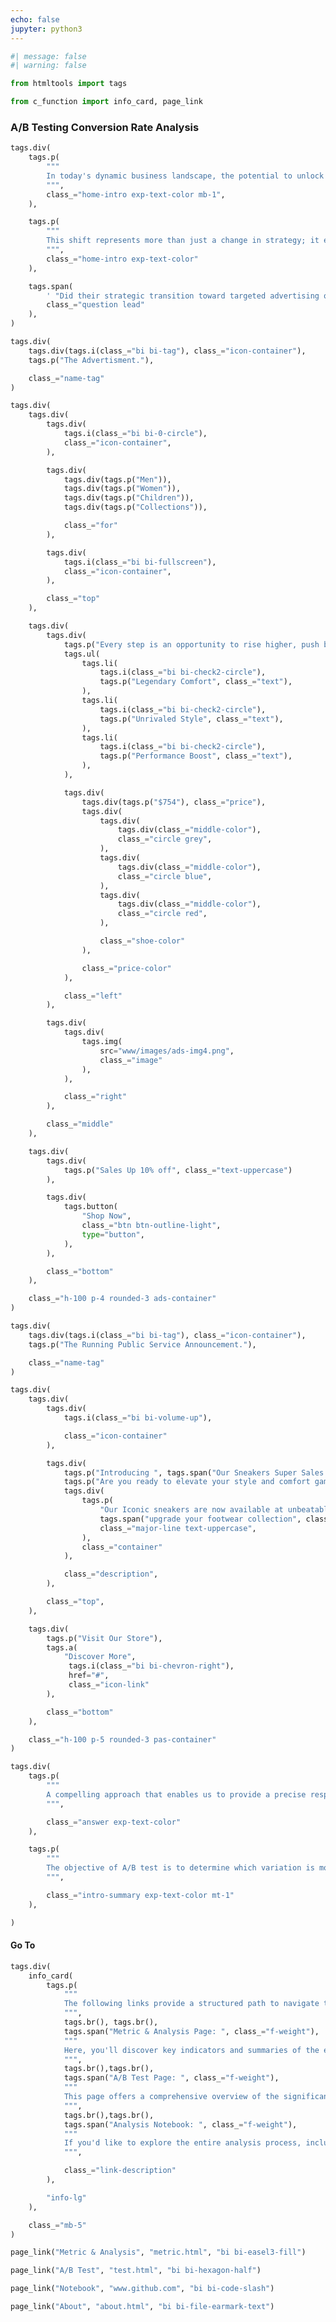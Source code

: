 ```yaml
---
echo: false
jupyter: python3
---
```


```python
#| message: false
#| warning: false

from htmltools import tags
```

```python

from c_function import info_card, page_link

```

::: {.px-4 .px-md-5 .py-4}
<h3 class="display-4 mb-5">A/B Testing Conversion Rate Analysis</h3>

```python

tags.div(
    tags.p(
        """
        In today's dynamic business landscape, the potential to unlock new avenues for customer engagement and revenue generation lies in the art of effective marketing and advertising. This belief has led a challenging journey, transitioning from a long-standing practice of relying on Public Service Announcements (PSAs) to a new approach of aggressively promoting their latest line of sneakers through advertisements on the company's community platforms.
        """,
        class_="home-intro exp-text-color mb-1",
    ),

    tags.p(
        """
        This shift represents more than just a change in strategy; it embodies the pursuit of untapped potential and the quest for growth. At this pivotal juncture, The company stands at the crossroads of uncertainty and opportunity. They are faced with a critical question: 
        """,
        class_="home-intro exp-text-color"
    ),

    tags.span(
        ' "Did their strategic transition toward targeted advertising on their platform significantly bolster their sales and revenue figures?"',
        class_="question lead"
    ),
)

```

:::

<div class="ab-divider"></div>


::: {.grid .px-4 .px-md-5 .py-4}

<!------- Advert section ------------------------------------------------------------->
::: {.g-col-12 .g-col-md-6}

```python

tags.div(
    tags.div(tags.i(class_="bi bi-tag"), class_="icon-container"),
    tags.p("The Advertisment."),

    class_="name-tag"
)

```

```python
tags.div(
    tags.div(
        tags.div(
            tags.i(class_="bi bi-0-circle"),
            class_="icon-container",
        ),

        tags.div(
            tags.div(tags.p("Men")),
            tags.div(tags.p("Women")),
            tags.div(tags.p("Children")),
            tags.div(tags.p("Collections")),

            class_="for"
        ),

        tags.div(
            tags.i(class_="bi bi-fullscreen"),
            class_="icon-container",
        ),

        class_="top"
    ),

    tags.div(
        tags.div(
            tags.p("Every step is an opportunity to rise higher, push boundaries, and set new records.", class_="qt"),
            tags.ul(
                tags.li(
                    tags.i(class_="bi bi-check2-circle"),
                    tags.p("Legendary Comfort", class_="text"),
                ),
                tags.li(
                    tags.i(class_="bi bi-check2-circle"),
                    tags.p("Unrivaled Style", class_="text"),
                ),
                tags.li(
                    tags.i(class_="bi bi-check2-circle"),
                    tags.p("Performance Boost", class_="text"),
                ),
            ),

            tags.div(
                tags.div(tags.p("$754"), class_="price"),
                tags.div(
                    tags.div(
                        tags.div(class_="middle-color"),
                        class_="circle grey",
                    ),
                    tags.div(
                        tags.div(class_="middle-color"),
                        class_="circle blue",
                    ),
                    tags.div(
                        tags.div(class_="middle-color"),
                        class_="circle red",
                    ),

                    class_="shoe-color"
                ),

                class_="price-color"
            ),

            class_="left"
        ),

        tags.div(
            tags.div(
                tags.img(
                    src="www/images/ads-img4.png",
                    class_="image"
                ),
            ),

            class_="right"
        ),

        class_="middle"
    ),

    tags.div(
        tags.div(
            tags.p("Sales Up 10% off", class_="text-uppercase")
        ),

        tags.div(
            tags.button(
                "Shop Now",
                class_="btn btn-outline-light",
                type="button",
            ),
        ),

        class_="bottom"
    ),

    class_="h-100 p-4 rounded-3 ads-container"
)
```
:::

<!------- PSA section ---------------------------------------------------------------->
::: {.g-col-12 .g-col-md-6}

```python

tags.div(
    tags.div(tags.i(class_="bi bi-tag"), class_="icon-container"),
    tags.p("The Running Public Service Announcement."),

    class_="name-tag"
)

```

```python
tags.div(
    tags.div(
        tags.div(
            tags.i(class_="bi bi-volume-up"),

            class_="icon-container"
        ),

        tags.div(
            tags.p("Introducing ", tags.span("Our Sneakers Super Sales!!", class_="major text-decoration-underline"), class_="top"),
            tags.p("Are you ready to elevate your style and comfort game? Look no further because the icon is here!", class_="minor"),
            tags.div(
                tags.p(
                    "Our Iconic sneakers are now available at unbeatable price, making it the perfect time to ",
                    tags.span("upgrade your footwear collection", class_="text-decoration-underline major"), ".",
                    class_="major-line text-uppercase",
                ),
                class_="container"
            ),

            class_="description",
        ),

        class_="top",
    ),

    tags.div(
        tags.p("Visit Our Store"),
        tags.a(
            "Discover More",
             tags.i(class_="bi bi-chevron-right"),
             href="#",
             class_="icon-link"
        ),

        class_="bottom"
    ),

    class_="h-100 p-5 rounded-3 pas-container"
)
```
:::

<!-------- End of Grid ------------------------------------------------------------------------->
:::

<div class="ab-divider"></div>

<!-------- Answer --------------------------------------------------------------------------------------------->
::: {.px-4 .px-md-5 .py-4}

```python

tags.div(
    tags.p(
        """ 
        A compelling approach that enables us to provide a precise response to the aforementioned query is to conduct an A/B test. A/B test also known as split test, where is a method used in statistics and marketing to assess and compare the performance of two variations of a product or item, typically labeled as "A" and "B" and they are grouped into a test and control group. 
        """,

        class_="answer exp-text-color"
    ),

    tags.p(
        """
        The objective of A/B test is to determine which variation is more effective in achieving a specific goal, such as increasing conversions or revenue. A/B test is a powerful tool to detect if a strategy works or not because it allows you to make data-driven decisions. By comparing two variations under controlled conditions, changes can be objectively assessed to determine whether they lead to improvements or not." This approach minimizes guesswork and maximizes the likelihood of achieving the desired outcomes.
        """,

        class_="intro-summary exp-text-color mt-1"
    ),

)

```

:::
<!-------- End of Answer ----------------------------------------------------------------------------------------->



<div class="ab-divider"></div>




::: {.px-4 .px-md-5 .py-4}

<h4 class="display-6 mb-2">Go To</h4>

```python

tags.div(
    info_card(
        tags.p(
            """
            The following links provide a structured path to navigate through the report and access the information gathered during the analysis.
            """,
            tags.br(), tags.br(),
            tags.span("Metric & Analysis Page: ", class_="f-weight"),
            """ 
            Here, you'll discover key indicators and summaries of the experiment's performance, the details of different strategies, extracting insights that shed light on group performance under various conditions.
            """,
            tags.br(),tags.br(),
            tags.span("A/B Test Page: ", class_="f-weight"),
            """
            This page offers a comprehensive overview of the significance of the insights obtained from the analyses on the Metric & Analysis  page. Statistical tests and resampling techniques were used to dive deeper into our findings.
            """,
            tags.br(),tags.br(),
            tags.span("Analysis Notebook: ", class_="f-weight"),
            """
            If you'd like to explore the entire analysis process, including code and detailed steps, follow the link to the Python notebook.
            """,

            class_="link-description"
        ),

        "info-lg"
    ),

    class_="mb-5"
)

```

::: {.grid}


::: {.g-col-12 .g-col-md-3 .page-link-container}

```python

page_link("Metric & Analysis", "metric.html", "bi bi-easel3-fill")

```

:::

::: {.g-col-12 .g-col-md-3 .page-link-container}

```python

page_link("A/B Test", "test.html", "bi bi-hexagon-half")

```

:::

::: {.g-col-12 .g-col-md-3 .page-link-container}

```python

page_link("Notebook", "www.github.com", "bi bi-code-slash")

```

:::

::: {.g-col-12 .g-col-md-3 .page-link-container}

```python

page_link("About", "about.html", "bi bi-file-earmark-text")

```

:::


<!----- End of Grid ------------------------------------------------------------------------->
:::

:::

<br>
<br>




